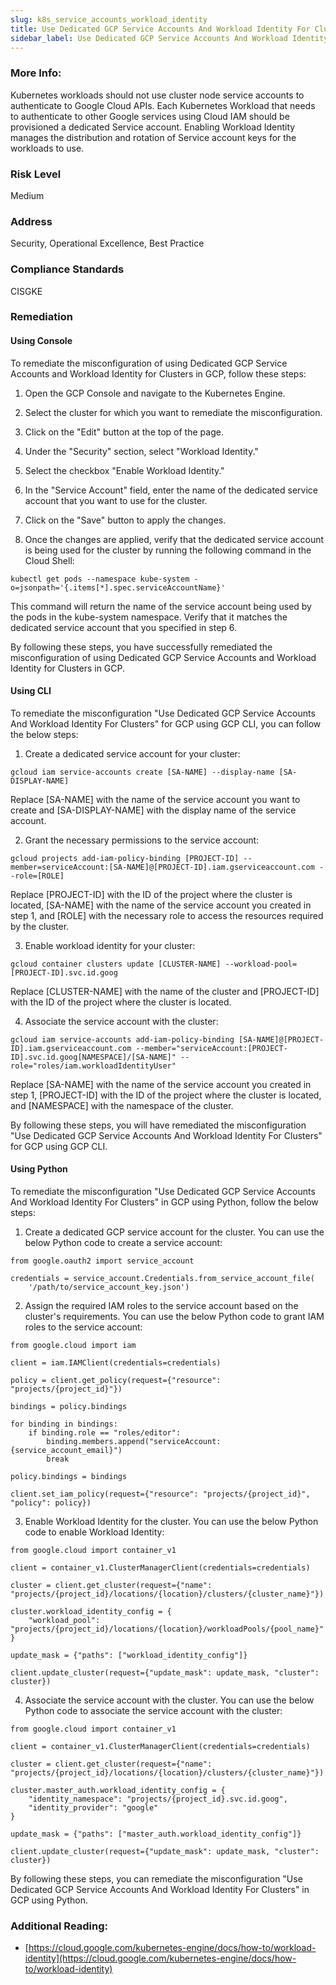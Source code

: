 ```yaml
---
slug: k8s_service_accounts_workload_identity
title: Use Dedicated GCP Service Accounts And Workload Identity For Clusters
sidebar_label: Use Dedicated GCP Service Accounts And Workload Identity For Clusters
---
```


### More Info:

Kubernetes workloads should not use cluster node service accounts to authenticate to Google Cloud APIs. Each Kubernetes Workload that needs to authenticate to other Google services using Cloud IAM should be provisioned a dedicated Service account. Enabling Workload Identity manages the distribution and rotation of Service account keys for the workloads to use.

### Risk Level

Medium

### Address

Security, Operational Excellence, Best Practice

### Compliance Standards

CISGKE

### Remediation

#### Using Console

To remediate the misconfiguration of using Dedicated GCP Service Accounts and Workload Identity for Clusters in GCP, follow these steps:

1. Open the GCP Console and navigate to the Kubernetes Engine.

2. Select the cluster for which you want to remediate the misconfiguration.

3. Click on the "Edit" button at the top of the page.

4. Under the "Security" section, select "Workload Identity."

5. Select the checkbox "Enable Workload Identity."

6. In the "Service Account" field, enter the name of the dedicated service account that you want to use for the cluster.

7. Click on the "Save" button to apply the changes.

8. Once the changes are applied, verify that the dedicated service account is being used for the cluster by running the following command in the Cloud Shell:

```
kubectl get pods --namespace kube-system -o=jsonpath='{.items[*].spec.serviceAccountName}'
```

This command will return the name of the service account being used by the pods in the kube-system namespace. Verify that it matches the dedicated service account that you specified in step 6.

By following these steps, you have successfully remediated the misconfiguration of using Dedicated GCP Service Accounts and Workload Identity for Clusters in GCP.

#### Using CLI

To remediate the misconfiguration "Use Dedicated GCP Service Accounts And Workload Identity For Clusters" for GCP using GCP CLI, you can follow the below steps:

1. Create a dedicated service account for your cluster:

```
gcloud iam service-accounts create [SA-NAME] --display-name [SA-DISPLAY-NAME]
```

Replace [SA-NAME] with the name of the service account you want to create and [SA-DISPLAY-NAME] with the display name of the service account.

2. Grant the necessary permissions to the service account:

```
gcloud projects add-iam-policy-binding [PROJECT-ID] --member=serviceAccount:[SA-NAME]@[PROJECT-ID].iam.gserviceaccount.com --role=[ROLE]
```

Replace [PROJECT-ID] with the ID of the project where the cluster is located, [SA-NAME] with the name of the service account you created in step 1, and [ROLE] with the necessary role to access the resources required by the cluster.

3. Enable workload identity for your cluster:

```
gcloud container clusters update [CLUSTER-NAME] --workload-pool=[PROJECT-ID].svc.id.goog
```

Replace [CLUSTER-NAME] with the name of the cluster and [PROJECT-ID] with the ID of the project where the cluster is located.

4. Associate the service account with the cluster:

```
gcloud iam service-accounts add-iam-policy-binding [SA-NAME]@[PROJECT-ID].iam.gserviceaccount.com --member="serviceAccount:[PROJECT-ID].svc.id.goog[NAMESPACE]/[SA-NAME]" --role="roles/iam.workloadIdentityUser"
```

Replace [SA-NAME] with the name of the service account you created in step 1, [PROJECT-ID] with the ID of the project where the cluster is located, and [NAMESPACE] with the namespace of the cluster.

By following these steps, you will have remediated the misconfiguration "Use Dedicated GCP Service Accounts And Workload Identity For Clusters" for GCP using GCP CLI.

#### Using Python

To remediate the misconfiguration "Use Dedicated GCP Service Accounts And Workload Identity For Clusters" in GCP using Python, follow the below steps:

1. Create a dedicated GCP service account for the cluster. You can use the below Python code to create a service account:

```
from google.oauth2 import service_account

credentials = service_account.Credentials.from_service_account_file(
    '/path/to/service_account_key.json')
```

2. Assign the required IAM roles to the service account based on the cluster's requirements. You can use the below Python code to grant IAM roles to the service account:

```
from google.cloud import iam

client = iam.IAMClient(credentials=credentials)

policy = client.get_policy(request={"resource": "projects/{project_id}"})

bindings = policy.bindings

for binding in bindings:
    if binding.role == "roles/editor":
        binding.members.append("serviceAccount:{service_account_email}")
        break

policy.bindings = bindings

client.set_iam_policy(request={"resource": "projects/{project_id}", "policy": policy})
```

3. Enable Workload Identity for the cluster. You can use the below Python code to enable Workload Identity:

```
from google.cloud import container_v1

client = container_v1.ClusterManagerClient(credentials=credentials)

cluster = client.get_cluster(request={"name": "projects/{project_id}/locations/{location}/clusters/{cluster_name}"})

cluster.workload_identity_config = {
    "workload_pool": "projects/{project_id}/locations/{location}/workloadPools/{pool_name}"
}

update_mask = {"paths": ["workload_identity_config"]}

client.update_cluster(request={"update_mask": update_mask, "cluster": cluster})
```

4. Associate the service account with the cluster. You can use the below Python code to associate the service account with the cluster:

```
from google.cloud import container_v1

client = container_v1.ClusterManagerClient(credentials=credentials)

cluster = client.get_cluster(request={"name": "projects/{project_id}/locations/{location}/clusters/{cluster_name}"})

cluster.master_auth.workload_identity_config = {
    "identity_namespace": "projects/{project_id}.svc.id.goog",
    "identity_provider": "google"
}

update_mask = {"paths": ["master_auth.workload_identity_config"]}

client.update_cluster(request={"update_mask": update_mask, "cluster": cluster})
```

By following these steps, you can remediate the misconfiguration "Use Dedicated GCP Service Accounts And Workload Identity For Clusters" in GCP using Python.


### Additional Reading:

- [https://cloud.google.com/kubernetes-engine/docs/how-to/workload-identity](https://cloud.google.com/kubernetes-engine/docs/how-to/workload-identity) 

